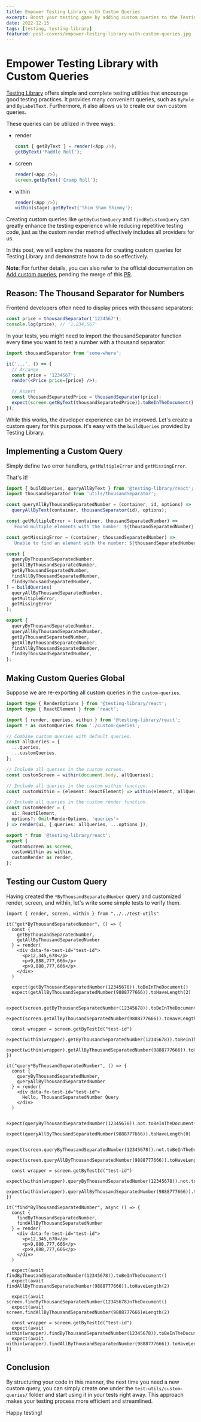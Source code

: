 ```yaml
---
title: Empower Testing Library with Custom Queries
excerpt: Boost your testing game by adding custom queries to the Testing Library. Find out why you should create them and follow this easy guide to make your testing process smoother and more efficient. Happy testing!
date: 2022-12-15
tags: [testing, testing-library]
featured: post-covers/empower-testing-library-with-custom-queries.jpg
---
```


# Empower Testing Library with Custom Queries

[Testing Library](https://testing-library.com/) offers simple and complete testing utilities that encourage good testing practices. It provides many convenient queries, such as `ByRole` and `ByLabelText`. Furthermore, it also allows us to create our own custom queries.

These queries can be utilized in three ways:

- render

  ```js
  const { getByText } = render(<App />);
  getByText('Paddle Roll');
  ```

- screen

  ```js
  render(<App />);
  screen.getByText('Cramp Roll');
  ```

- within

  ```js
  render(<App />);
  within(stage).getByText('Shim Sham Shimmy');
  ```

Creating custom queries like `getByCustomQuery` and `findByCustomQuery` can greatly enhance the testing experience while reducing repetitive testing code, just as the custom render method effectively includes all providers for us.

In this post, we will explore the reasons for creating custom queries for Testing Library and demonstrate how to do so effectively.

**Note**: For further details, you can also refer to the official documentation on [Add custom queries](https://testing-library.com/docs/react-testing-library/setup/#add-custom-queries), pending the merge of this [PR](https://github.com/testing-library/testing-library-docs/pull/1191/files).

## Reason: The Thousand Separator for Numbers

Frontend developers often need to display prices with thousand separators:

```js
const price = thousandSeparator('1234567');
console.log(price); // '1,234,567'
```

In your tests, you might need to import the thousandSeparator function every time you want to test a number with a thousand separator:

```jsx
import thousandSeparator from 'some-where';

it('...', () => {
  // Arrange
  const price = '1234567';
  render(<Price price={price} />);

  // Assert
  const thousandSeparatedPrice = thousandSeparator(price);
  expect(screen.getByText(thousandSeparatedPrice)).toBeInTheDocument();
});
```

While this works, the developer experience can be improved. Let's create a custom query for this purpose. It's easy with the `buildQueries` provided by Testing Library.

## Implementing a Custom Query

Simply define two error handlers, `getMultipleError` and `getMissingError`.

That's it!

```js {25-32} /thousandSeparator/#a /buildQueries/#b title="test-utils/custom-queries/byThousandSeparatedNumber.js"
import { buildQueries, queryAllByText } from '@testing-library/react';
import thousandSeparator from 'utils/thousandSeparator';

const queryAllByThousandSeparatedNumber = (container, id, options) =>
  queryAllByText(container, thousandSeparator(id), options);

const getMultipleError = (container, thousandSeparatedNumber) =>
  `Found multiple elements with the number: ${thousandSeparatedNumber}`;

const getMissingError = (container, thousandSeparatedNumber) =>
  `Unable to find an element with the number: ${thousandSeparatedNumber}`;

const [
  queryByThousandSeparatedNumber,
  getAllByThousandSeparatedNumber,
  getByThousandSeparatedNumber,
  findAllByThousandSeparatedNumber,
  findByThousandSeparatedNumber,
] = buildQueries(
  queryAllByThousandSeparatedNumber,
  getMultipleError,
  getMissingError
);

export {
  queryByThousandSeparatedNumber,
  queryAllByThousandSeparatedNumber,
  getByThousandSeparatedNumber,
  getAllByThousandSeparatedNumber,
  findAllByThousandSeparatedNumber,
  findByThousandSeparatedNumber,
};
```

## Making Custom Queries Global

Suppose we are re-exporting all custom queries in the `custom-queries`.

```ts {25-30} /allQueries/#a /customQueries/#b title="test-utils/index.ts"
import type { RenderOptions } from '@testing-library/react';
import type { ReactElement } from 'react';

import { render, queries, within } from '@testing-library/react';
import * as customQueries from './custom-queries';

// Combine custom queries with default queries.
const allQueries = {
  ...queries,
  ...customQueries,
};

// Include all queries in the custom screen.
const customScreen = within(document.body, allQueries);

// Include all queries in the custom within function.
const customWithin = (element: ReactElement) => within(element, allQueries);

// Include all queries in the custom render function.
const customRender = (
  ui: ReactElement,
  options?: Omit<RenderOptions, 'queries'>
) => render(ui, { queries: allQueries, ...options });

export * from '@testing-library/react';
export {
  customScreen as screen,
  customWithin as within,
  customRender as render,
};
```

## Testing our Custom Query

Having created the `*ByThousandSeparatedNumber` query and customized render, screen, and within, let's write some simple tests to verify them.

```tsx /getByThousandSeparatedNumber(12345678)/#a /getAllByThousandSeparatedNumber(9888777666)/#a /queryByThousandSeparatedNumber(12345678)/#a /queryAllByThousandSeparatedNumber(9888777666)/#a /findByThousandSeparatedNumber(12345678)/#a /findAllByThousandSeparatedNumber(9888777666)/#a title="test-utils/custom-queries/__tests__/byThousandSeparatedNumber.test.js"
import { render, screen, within } from "../../test-utils"

it("get*ByThousandSeparatedNumber", () => {
  const {
    getByThousandSeparatedNumber,
    getAllByThousandSeparatedNumber
  } = render(
    <div data-fe-test-id="test-id">
      <p>12,345,678</p>
      <p>9,888,777,666</p>
      <p>9,888,777,666</p>
    </div>
  )

  expect(getByThousandSeparatedNumber(12345678)).toBeInTheDocument()
  expect(getAllByThousandSeparatedNumber(9888777666)).toHaveLength(2)

  expect(screen.getByThousandSeparatedNumber(12345678)).toBeInTheDocument()
  expect(screen.getAllByThousandSeparatedNumber(9888777666)).toHaveLength(2)

  const wrapper = screen.getByTestId("test-id")
  expect(within(wrapper).getByThousandSeparatedNumber(12345678)).toBeInTheDocument()
  expect(within(wrapper).getAllByThousandSeparatedNumber(9888777666)).toHaveLength(2)
})

it("query*ByThousandSeparatedNumber", () => {
  const {
    queryByThousandSeparatedNumber,
    queryAllByThousandSeparatedNumber
  } = render(
    <div data-fe-test-id="test-id">
      Hello, ThousandSeparatedNumber Query
    </div>
  )

  expect(queryByThousandSeparatedNumber(12345678)).not.toBeInTheDocument()
  expect(queryAllByThousandSeparatedNumber(9888777666)).toHaveLength(0)

  expect(screen.queryByThousandSeparatedNumber(12345678)).not.toBeInTheDocument()
  expect(screen.queryAllByThousandSeparatedNumber(9888777666)).toHaveLength(0)

  const wrapper = screen.getByTestId("test-id")
  expect(within(wrapper).queryByThousandSeparatedNumber(12345678)).not.toBeInTheDocument()
  expect(within(wrapper).queryAllByThousandSeparatedNumber(9888777666)).toHaveLength(0)
})

it("find*ByThousandSeparatedNumber", async () => {
  const {
    findByThousandSeparatedNumber,
    findAllByThousandSeparatedNumber
  } = render(
    <div data-fe-test-id="test-id">
      <p>12,345,678</p>
      <p>9,888,777,666</p>
      <p>9,888,777,666</p>
    </div>
  )

  expect(await findByThousandSeparatedNumber(12345678)).toBeInTheDocument()
  expect(await findAllByThousandSeparatedNumber(9888777666)).toHaveLength(2)

  expect(await screen.findByThousandSeparatedNumber(12345678)nTheDocument()
  expect(await screen.findAllByThousandSeparatedNumber(9888777666)eLength(2)

  const wrapper = screen.getByTestId("test-id")
  expect(await within(wrapper).findByThousandSeparatedNumber(12345678)).toBeInTheDocument()
  expect(await within(wrapper).findAllByThousandSeparatedNumber(9888777666)).toHaveLength(2)
})
```

## Conclusion

By structuring your code in this manner, the next time you need a new custom query, you can simply create one under the `test-utils/custom-queries/` folder and start using it in your tests right away. This approach makes your testing process more efficient and streamlined.

Happy testing!
